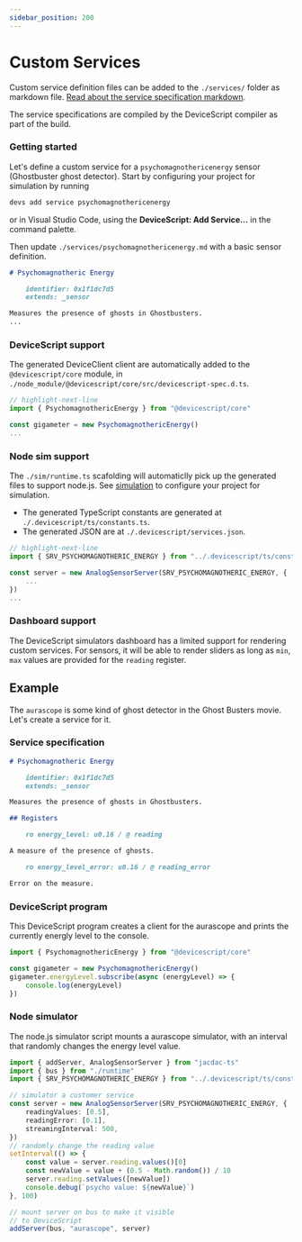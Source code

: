 ```yaml
---
sidebar_position: 200
---
```


# Custom Services

Custom service definition files can be added to the `./services/` folder as markdown file.
[Read about the service specification markdown](https://microsoft.github.io/jacdac-docs/reference/service-specification/).

The service specifications are compiled by the DeviceScript compiler as part of the build.

### Getting started

Let's define a custom service for a `psychomagnothericenergy` sensor (Ghostbuster ghost detector).
Start by configuring your project for simulation by running

```bash
devs add service psychomagnothericenergy
```

or in Visual Studio Code, using the **DeviceScript: Add Service...** in the command palette.

Then update `./services/psychomagnothericenergy.md` with a basic sensor definition.

```markdown title="./services/psychomagnothericenergy.md"
# Psychomagnotheric Energy

    identifier: 0x1f1dc7d5
    extends: _sensor

Measures the presence of ghosts in Ghostbusters.
...
```

### DeviceScript support

The generated DeviceClient client are automatically added to the `@devicescript/core` module,
in `./node_module/@devicescript/core/src/devicescript-spec.d.ts`.

```ts title="./main.ts" skip
// highlight-next-line
import { PsychomagnothericEnergy } from "@devicescript/core"

const gigameter = new PsychomagnothericEnergy()
...
```

### Node sim support

The `./sim/runtime.ts` scafolding will automaticlly pick up
the generated files to support node.js. See [simulation](/developer/simulation) to configure your project for simulation.

-   The generated TypeScript constants are generated at `./.devicescript/ts/constants.ts`.
-   The generated JSON are at `./.devicescript/services.json`.

```ts title="./sim/app.ts" skip
// highlight-next-line
import { SRV_PSYCHOMAGNOTHERIC_ENERGY } from "../.devicescript/ts/constants"

const server = new AnalogSensorServer(SRV_PSYCHOMAGNOTHERIC_ENERGY, {
    ...
})
...
```

### Dashboard support

The DeviceScript simulators dashboard has a limited support for rendering custom services.
For sensors, it will be able to render sliders as long as `min`, `max` values are provided for the `reading` register.

## Example

The `aurascope` is some kind of ghost detector in the Ghost Busters movie. Let's create a service for it.

### Service specification

```markdown title="./services/psychomagnothericenergy.md"
# Psychomagnotheric Energy

    identifier: 0x1f1dc7d5
    extends: _sensor

Measures the presence of ghosts in Ghostbusters.

## Registers

    ro energy_level: u0.16 / @ reading

A measure of the presence of ghosts.

    ro energy_level_error: u0.16 / @ reading_error

Error on the measure.
```

### DeviceScript program

This DeviceScript program creates a client for the aurascope and prints the currently energly level to the console.

```ts title="./main.ts" skip
import { PsychomagnothericEnergy } from "@devicescript/core"

const gigameter = new PsychomagnothericEnergy()
gigameter.energyLevel.subscribe(async (energyLevel) => {
    console.log(energyLevel)
})
```

### Node simulator

The node.js simulator script mounts a aurascope simulator, with an interval that randomly changes the energy level value.

```ts title="./sim/app.ts" skip
import { addServer, AnalogSensorServer } from "jacdac-ts"
import { bus } from "./runtime"
import { SRV_PSYCHOMAGNOTHERIC_ENERGY } from "../.devicescript/ts/constants"

// simulator a customer service
const server = new AnalogSensorServer(SRV_PSYCHOMAGNOTHERIC_ENERGY, {
    readingValues: [0.5],
    readingError: [0.1],
    streamingInterval: 500,
})
// randomly change the reading value
setInterval(() => {
    const value = server.reading.values()[0]
    const newValue = value + (0.5 - Math.random()) / 10
    server.reading.setValues([newValue])
    console.debug(`psycho value: ${newValue}`)
}, 100)

// mount server on bus to make it visible
// to DeviceScript
addServer(bus, "aurascope", server)
```
